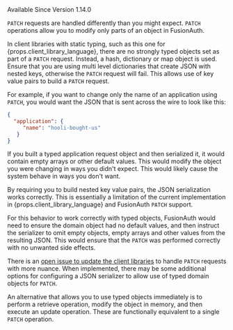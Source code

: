 
<Aside type="version">
Available Since Version 1.14.0
</Aside>

`PATCH` requests are handled differently than you might expect. `PATCH` operations allow you to modify only parts of an object in FusionAuth.

In client libraries with static typing, such as this one for {props.client_library_language}, there are no strongly typed objects set as part of a `PATCH` request. Instead, a hash, dictionary or map object is used. Ensure that you are using multi level dictionaries that create JSON with nested keys, otherwise the `PATCH` request will fail. This allows use of key value pairs to build a `PATCH` request.

For example, if you want to change only the name of an application using `PATCH`, you would want the JSON that is sent across the wire to look like this:

```json title="Example PATCH Application JSON"
{
  "application": {
     "name": "hooli-bought-us"
   }
}
```

If you built a typed application request object and then serialized it, it would contain empty arrays or other default values. This would modify the object you were changing in ways you didn't expect. This would likely cause the system behave in ways you don't want.

By requiring you to build nested key value pairs, the JSON serialization works correctly. This is essentially a limitation of the current implementation in {props.client_library_language} and FusionAuth `PATCH` support.

For this behavior to work correctly with typed objects, FusionAuth would need to ensure the domain object had no default values, and then instruct the serializer to omit empty objects, empty arrays and other values from the resulting JSON. This would ensure that the `PATCH` was performed correctly with no unwanted side effects.

There is an [open issue to update the client libraries](https://github.com/FusionAuth/fusionauth-issues/issues/3020) to handle `PATCH` requests with more nuance. When implemented, there may be some additional options for configuring a JSON serializer to allow use of typed domain objects for `PATCH`.

An alternative that allows you to use typed objects immediately is to perform a retrieve operation, modify the object in memory, and then execute an update operation. These are functionally equivalent to a single `PATCH` operation.

